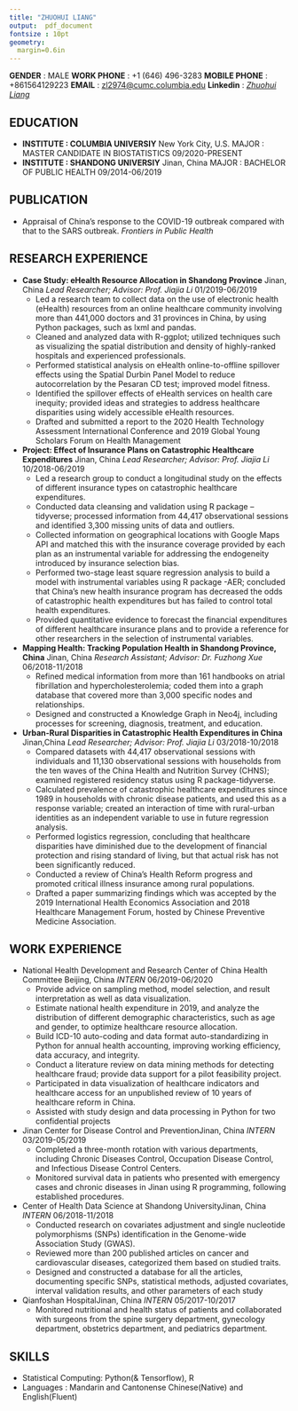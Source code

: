 ```yaml
---
title: "ZHUOHUI LIANG"
output:  pdf_document
fontsize : 10pt
geometry:
  margin=0.6in
---
```

**GENDER** : MALE \newline
**WORK PHONE** : +1 (646) 496-3283\newline
**MOBILE PHONE** : +861564129223\newline
**EMAIL** : [zl2974@cumc.columbia.edu](mailto:<zl2974@cumc.columbia.edu>)
\newline
**Linkedin** : 
[_Zhuohui Liang_](https://www.linkedin.com/in/zhuohui-liang-123108203/)

## EDUCATION
- **INSTITUTE : COLUMBIA UNIVERSIY** \hfill New York City, U.S. \newline
  MAJOR : MASTER CANDIDATE IN BIOSTATISTICS \hfill 09/2020-PRESENT
- **INSTITUTE : SHANDONG UNIVERSIY** \hfill Jinan, China\newline
  MAJOR : BACHELOR OF PUBLIC HEALTH \hfill 09/2014-06/2019
  
## PUBLICATION
- Appraisal of China’s response to the COVID-19 outbreak compared with that to the SARS outbreak. _Frontiers in Public Health_

## RESEARCH EXPERIENCE
- **Case Study: eHealth Resource Allocation in Shandong Province** 
\hfill Jinan, China\newline
  _Lead Researcher; Advisor: Prof. Jiajia Li_ \hfill 01/2019-06/2019
  * Led a research team to collect data on the use of electronic health (eHealth) resources from an
online healthcare community involving more than 441,000 doctors and 31 provinces in China,
by using Python packages, such as lxml and pandas.
  * Cleaned and analyzed data with R-ggplot; utilized techniques such as visualizing the spatial
distribution and density of highly-ranked hospitals and experienced professionals.
  * Performed statistical analysis on eHealth online-to-offline spillover effects using the Spatial
Durbin Panel Model to reduce autocorrelation by the Pesaran CD test; improved model fitness.
  * Identified the spillover effects of eHealth services on health care inequity; provided ideas and
strategies to address healthcare disparities using widely accessible eHealth resources.
  * Drafted and submitted a report to the 2020 Health Technology Assessment International
Conference and 2019 Global Young Scholars Forum on Health Management

- **Project: Effect of Insurance Plans on Catastrophic Healthcare Expenditures**
\hfill Jinan, China\newline
  _Lead Researcher; Advisor: Prof. Jiajia Li_ \hfill 10/2018-06/2019
  * Led a research group to conduct a longitudinal study on the effects of different insurance types
on catastrophic healthcare expenditures.
  * Conducted data cleansing and validation using R package – tidyverse; processed information
from 44,417 observational sessions and identified 3,300 missing units of data and outliers.
  * Collected information on geographical locations with Google Maps API and matched this with
the insurance coverage provided by each plan as an instrumental variable for addressing the
endogeneity introduced by insurance selection bias.
  * Performed two-stage least square regression analysis to build a model with instrumental
variables using R package -AER; concluded that China's new health insurance program has
decreased the odds of catastrophic health expenditures but has failed to control total health
expenditures.
  * Provided quantitative evidence to forecast the financial expenditures of different healthcare
insurance plans and to provide a reference for other researchers in the selection of instrumental
variables.

- **Mapping Health: Tracking Population Health in Shandong Province, China** 
\hfill Jinan, China\newline
_Research Assistant; Advisor: Dr. Fuzhong Xue_ \hfill 06/2018-11/2018
  * Refined medical information from more than 161 handbooks on atrial fibrillation and
hypercholesterolemia; coded them into a graph database that covered more than 3,000 specific
nodes and relationships.
  * Designed and constructed a Knowledge Graph in Neo4j, including processes for screening,
diagnosis, treatment, and education.

- **Urban-Rural Disparities in Catastrophic Health Expenditures in China**
\hfill Jinan,China\newline
_Lead Researcher; Advisor: Prof. Jiajia Li_ \hfill 03/2018-10/2018
  * Compared datasets with 44,417 observational sessions with individuals and 11,130
observational sessions with households from the ten waves of the China Health and Nutrition
Survey (CHNS); examined registered residency status using R package-tidyverse.
  * Calculated prevalence of catastrophic healthcare expenditures since 1989 in households with
chronic disease patients, and used this as a response variable; created an interaction of time with
rural-urban identities as an independent variable to use in future regression analysis.
  * Performed logistics regression, concluding that healthcare disparities have diminished due to the
development of financial protection and rising standard of living, but that actual risk has not
been significantly reduced.
  * Conducted a review of China's Health Reform progress and promoted critical illness insurance
among rural populations.
  * Drafted a paper summarizing findings which was accepted by the 2019 International Health
Economics Association and 2018 Healthcare Management Forum, hosted by Chinese Preventive
Medicine Association.

## WORK EXPERIENCE
- National Health Development and Research Center of China Health Committee \hfill Beijing, China \newline
  _INTERN_ \hfill 06/2019-06/2020
  * Provide advice on sampling method, model selection, and result interpretation as well as data
visualization.
  * Estimate national health expenditure in 2019, and analyze the distribution of different
demographic characteristics, such as age and gender, to optimize healthcare resource allocation.
  * Build ICD-10 auto-coding and data format auto-standardizing in Python for annual health
accounting, improving working efficiency, data accuracy, and integrity.
  * Conduct a literature review on data mining methods for detecting healthcare fraud; provide
data support for a pilot feasibility project.
  * Participated in data visualization of healthcare indicators and healthcare access for an
unpublished review of 10 years of healthcare reform in China.
  * Assisted with study design and data processing in Python for two confidential projects

- Jinan Center for Disease Control and Prevention\hfill Jinan, China \newline
  _INTERN_ \hfill 03/2019-05/2019
  * Completed a three-month rotation with various departments, including Chronic Diseases
Control, Occupation Disease Control, and Infectious Disease Control Centers.
  * Monitored survival data in patients who presented with emergency cases and chronic diseases
in Jinan using R programming, following established procedures.

- Center of Health Data Science at Shandong University\hfill Jinan, China \newline
  _INTERN_  \hfill 06/2018-11/2018
  * Conducted research on covariates adjustment and single nucleotide polymorphisms (SNPs)
identification in the Genome-wide Association Study (GWAS).
  * Reviewed more than 200 published articles on cancer and cardiovascular diseases, categorized
them based on studied traits.
  * Designed and constructed a database for all the articles, documenting specific SNPs, statistical
methods, adjusted covariates, interval validation results, and other parameters of each study

- Qianfoshan Hospital\hfill Jinan, China \newline
  _INTERN_ \hfill 05/2017-10/2017 
  * Monitored nutritional and health status of patients and collaborated with surgeons from the spine
surgery department, gynecology department, obstetrics department, and pediatrics department.

## SKILLS
- Statistical Computing: Python(& Tensorflow), R
- Languages : Mandarin and Cantonense Chinese(Native) and English(Fluent)
